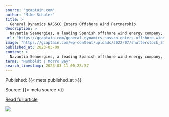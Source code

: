 ```yaml
---
source: "gcaptain.com"
author: "Mike Schuler"
title: >
  General Dynamics NASSCO Enters Offshore Wind Partnership
description: >
  Navantia Seanergies, a leading Spanish offshore wind energy company, has signed a Memorandum of Understanding (MOU) with the U.S. shipyard General Dynamics NASSCO to advance offshore wind energy development in...
url: "https://gcaptain.com/general-dynamics-nassco-enters-offshore-wind-partnership/"
image: "https://gcaptain.com/wp-content/uploads/2022/07/shutterstock_2179829399.jpg"
published_at: 2023-03-09
content: >
  Navantia Seanergies, a leading Spanish offshore wind energy company, has signed a Memorandum of Understanding (MOU) with the U.S. shipyard General Dynamics NASSCO to advance offshore wind energy deve… [+2977 chars]
terms: "Humboldt | Morro Bay"
search_timestamp: 2023-03-11 00:28:37
---
```



Published: {{< meta published_at >}}


Source: {{< meta source >}}


[Read full article]({{< meta url >}}){target='_blank'}



![](`r rmarkdown::metadata$image[1]`)
